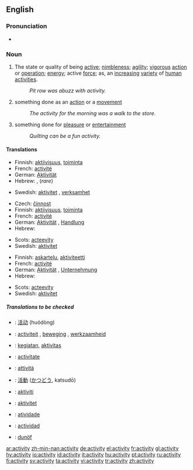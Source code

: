 ==English==

===Pronunciation===
*{{audio|en-us-activity.ogg|Audio (US)}}

===Noun===
{{WikiSaurus-link|activity}}
{{en-noun|activit|ies}}

# The state or quality of being [[active]]; [[nimbleness]]; [[agility]]; [[vigorous]] [[action]] or [[operation]]; [[energy]]; active [[force]]; as, an [[increasing]] [[variety]] of [[human]] [[activities]].
#: ''Pit row was abuzz with activity.''
# something done as an [[action]] or a [[movement]]
#: ''The activity for the morning was a walk to the store.''
# something done for [[pleasure]] or [[entertainment]]
#: ''Quilting can be a fun activity.''

====Translations====
{{trans-top|The state or quality of being active; nimbleness; agility; vigorous action or operation; energy; active force}}
*Finnish: [[aktiivisuus]], [[toiminta]]
*French: [[activité]] {{f}}
*German: [[Aktivität]] {{f}}
*Hebrew: {{he-translation|פעילות|pe‘ilút}} {{f}}, {{he-translation|מעש|má`as}} {{m}} (''rare'')
{{trans-mid}}
*Swedish: [[aktivitet]] {{c}}, [[verksamhet]] {{c}}
{{trans-bottom}}

{{trans-top|something done as an action or a movement}}
*Czech: [[činnost]] {{f}}
*Finnish: [[aktiivisuus]], [[toiminta]]
*French: [[activité]] {{f}}
*German: [[Aktivität]] {{f}}, [[Handlung]] {{f}}
*Hebrew: {{he-translation|פעילות|pe‘ilút}} {{f}}
{{trans-mid}}
*Scots: [[acteevity]]
*Swedish: [[aktivitet]] {{c}}
{{trans-bottom}}

{{trans-top|something done for pleasure or entertainment}}
*Finnish: [[askartelu]], [[aktiviteetti]]
*French: [[activité]] {{f}}
*German: [[Aktivität]] {{f}}, [[Unternehmung]] {{f}}
*Hebrew: {{he-translation|פעילות|pe‘ilút}} {{f}}
{{trans-mid}}
*Scots: [[acteevity]]
*Swedish: [[aktivitet]] {{c}}
{{trans-bottom}}

=====Translations to be checked=====
{{checktrans}}
{{top}}
*{{ttbc|Chinese}}: [[活动]] (huódòng)
*{{ttbc|Dutch}}: [[activiteit]] {{f}}, [[beweging]] {{f}}, [[werkzaamheid]] {{f}}
*{{ttbc|Indonesian}}: [[giat|kegiatan]], [[aktivitas]]
*{{ttbc|Interlingua}}: [[activitate]]
*{{ttbc|Italian}}: [[attività]]
{{mid}}
*{{ttbc|Japanese}}: [[活動]] ([[かつどう]], katsudō)
*{{ttbc|Malay}}: [[aktiviti]]
*{{ttbc|Norwegian}}: [[aktivitet]]
*{{ttbc|Portuguese}}: [[atividade]]
*{{ttbc|Spanish}}: [[actividad]] {{f}}
*{{ttbc|Volapük}}: [[dunöf]]
{{bottom}}

[[ar:activity]]
[[zh-min-nan:activity]]
[[de:activity]]
[[el:activity]]
[[fr:activity]]
[[gl:activity]]
[[hy:activity]]
[[io:activity]]
[[id:activity]]
[[it:activity]]
[[hu:activity]]
[[pt:activity]]
[[ru:activity]]
[[fi:activity]]
[[sv:activity]]
[[ta:activity]]
[[vi:activity]]
[[tr:activity]]
[[zh:activity]]